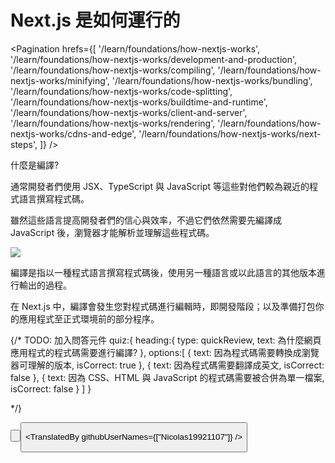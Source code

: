 
# Next.js 是如何運行的

<Pagination
  hrefs={[
    '/learn/foundations/how-nextjs-works',
    '/learn/foundations/how-nextjs-works/development-and-production',
    '/learn/foundations/how-nextjs-works/compiling',
    '/learn/foundations/how-nextjs-works/minifying',
    '/learn/foundations/how-nextjs-works/bundling',
    '/learn/foundations/how-nextjs-works/code-splitting',
    '/learn/foundations/how-nextjs-works/buildtime-and-runtime',
    '/learn/foundations/how-nextjs-works/client-and-server',
    '/learn/foundations/how-nextjs-works/rendering',
    '/learn/foundations/how-nextjs-works/cdns-and-edge',
    '/learn/foundations/how-nextjs-works/next-steps',
  ]}
/>

什麼是編譯?

通常開發者們使用 JSX、TypeScript 與 JavaScript 等這些對他們較為親近的程式語言撰寫程式碼。

雖然這些語言提高開發者們的信心與效率，不過它們依然需要先編譯成 JavaScript 後，瀏覽器才能解析並理解這些程式碼。

![](https://nextjs.org/static/images/learn/foundations/compiling.png)

編譯是指以一種程式語言撰寫程式碼後，使用另一種語言或以此語言的其他版本進行輸出的過程。

在 Next.js 中，編譯會發生您對程式碼進行編輯時，即開發階段；以及準備打包你的應用程式至正式環境前的部分程序。

{/\*
TODO: 加入問答元件
quiz:{
heading:{
type: quickReview,
text: 為什麼網頁應用程式的程式碼需要進行編譯?
},
options:[
{
text: 因為程式碼需要轉換成瀏覽器可理解的版本,
isCorrect: true
},
{
text: 因為程式碼需要翻譯成英文,
isCorrect: false
},
{
text: 因為 CSS、HTML 與 JavaScript 的程式碼需要被合併為單一檔案,
isCorrect: false
}
]
}

\*/}

<Button
  content="返回 ←"
  url="/learn/foundations/how-nextjs-works/development-and-production"
  basicStyle="text-white bg-[#0070f3]"
  hoverStyle="hover:opacity-90"
/>

<Button
  content="下一個 →"
  url="/learn/foundations/how-nextjs-works/minifying"
  basicStyle="text-white bg-[#0070f3]"
  hoverStyle="hover:opacity-90"
/>

<TranslatedBy githubUserNames={["Nicolas19921107"]} />
